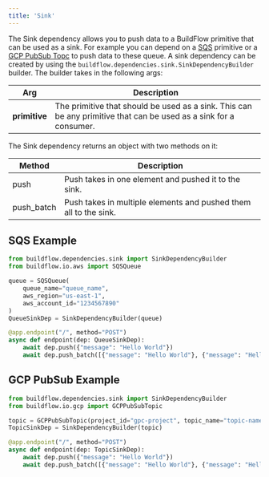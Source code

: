 ```yaml
---
title: 'Sink'
---
```


The Sink dependency allows you to push data to a BuildFlow primitive that can be used as a sink.
For example you can depend on a [SQS](/primitives/aws/sqs) primitive or a [GCP PubSub Topc](/primitives/gcp/pubsub#gcp-pub-sub-topic) to push data to these queue.
A sink dependency can be created by using the `buildflow.dependencies.sink.SinkDependencyBuilder` builder. The builder takes in the following args:

| Arg             | Description                                                                                                                                                                 |
|-----------------|-----------------------------------------------------------------------------------------------------------------------------------------------------------------------------|
| **primitive** | The primitive that should be used as a sink. This can be any primitive that can be used as a sink for a consumer. |

The Sink dependency returns an object with two methods on it:

| Method          | Description                                                                                                                                                                 |
|-----------------|-----------------------------------------------------------------------------------------------------------------------------------------------------------------------------|
| push            | Push takes in one element and pushed it to the sink.
| push_batch      | Push takes in multiple elements and pushed them all to the sink.

## SQS Example

```python
from buildflow.dependencies.sink import SinkDependencyBuilder
from buildflow.io.aws import SQSQueue

queue = SQSQueue(
    queue_name="queue_name",
    aws_region="us-east-1",
    aws_account_id="1234567890"
)
QueueSinkDep = SinkDependencyBuilder(queue)

@app.endpoint("/", method="POST")
async def endpoint(dep: QueueSinkDep):
    await dep.push({"message": "Hello World"})
    await dep.push_batch([{"message": "Hello World"}, {"message": "Hello World"}])
```

## GCP PubSub Example

```python
from buildflow.dependencies.sink import SinkDependencyBuilder
from buildflow.io.gcp import GCPPubSubTopic

topic = GCPPubSubTopic(project_id="gpc-project", topic_name="topic-name")
TopicSinkDep = SinkDependencyBuilder(topic)

@app.endpoint("/", method="POST")
async def endpoint(dep: TopicSinkDep):
    await dep.push({"message": "Hello World"})
    await dep.push_batch([{"message": "Hello World"}, {"message": "Hello World"}])
```
